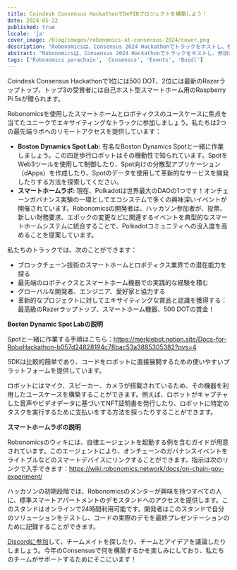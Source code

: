 ```yaml
---
title: Coindesk Consensus HackathonでDePINプロジェクトを構築しよう！
date: 2024-05-22
published: true
locale: 'ja'
cover_image: /blog/images/robonomics-at-consensus-2024/cover.png
description: "Robonomicsは、Consensus 2024 Hackathonでトラックをホストし、参加者に有用なDePINプロジェクトの構築を挑戦しています。参加者はリモートでロボティクスとスマートホームラボにアクセスし、お気に入りのWeb3ツールを追加して、現実世界のインフラを構築することができます。"
abstract: "Robonomicsは、Consensus 2024 Hackathonでトラックをホストし、参加者にスマートホームとロボティクスの機器を使用したアクセスを提供しています。"
tags: ['Robonomics parachain', 'Consensus', 'Events', 'Buidl']
---
```


Coindesk Consensus Hackathonで1位には500 DOT、2位には最新のRazerラップトップ、トップ3の受賞者には自己ホスト型スマートホーム用のRaspberry Pi 5sが贈られます。

Robonomicsを使用したスマートホームとロボティクスのユースケースに焦点を当てたユニークでエキサイティングなトラックに参加しましょう。私たちは2つの最先端ラボへのリモートアクセスを提供しています：

- **Boston Dynamics Spot Lab:** 有名なBoston Dynamics Spotと一緒に作業しましょう。この四足歩行ロボットはその機動性で知られています。SpotをWeb3ツールを使用して制御したり、Spot向けの分散型アプリケーション（dApps）を作成したり、Spotのデータを使用して革新的なサービスを開発したりする方法を探索してください。
- **スマートホームラボ:** 現在、Polkadotは世界最大のDAOの1つです！オンチェーンガバナンス実験の一環としてエコシステムで多くの興味深いイベントが開催されています。Robonomicsの開発者は、ハッカソン参加者が、投票、新しい財務要求、エポックの変更などに関連するイベントを典型的なスマートホームシステムに統合することで、Polkadotコミュニティへの没入度を高めることを提案しています。

私たちのトラックでは、次のことができます：

- ブロックチェーン技術のスマートホームとロボティクス業界での潜在能力を探る
- 最先端のロボティクスとスマートホーム機器での実践的な経験を積む
- グローバルな開発者、エンジニア、愛好家と協力する
- 革新的なプロジェクトに対してエキサイティングな賞品と認識を獲得する：最高級のRazerラップトップ、スマートホーム機器、500 DOTの賞金！

**Boston Dynamic Spot Labの説明**

Spotと一緒に作業する手順はこちら：https://merklebot.notion.site/Docs-for-RoboHackathon-b057d24828194c78bac53a3885305382?pvs=4

SDKは比較的簡単であり、コードをロボットに直接展開するための使いやすいプラットフォームを提供しています。

ロボットにはマイク、スピーカー、カメラが搭載されているため、その機器を利用したユースケースを構築することができます。例えば、ロボットがキャプチャした音声やビデオデータに基づいてNFT証明書を発行したり、ロボットに特定のタスクを実行するために支払いをする方法を探ったりすることができます。

**スマートホームラボの説明**

Robonomicsのウィキには、自律エージェントを起動する例を含むガイドが用意されています。このエージェントにより、オンチェーンのガバナンスイベントをライトブルなどのスマートデバイスにリンクすることができます。指示は次のリンクで入手できます：https://wiki.robonomics.network/docs/on-chain-gov-experiment/

ハッカソンの初期段階では、Robonomicsのメンターが興味を持つすべての人に、標準スマートアパートメントのデモスタンドへのアクセスを提供します。このスタンドはオンラインで24時間利用可能です。開発者はこのスタンドで自分のソリューションをテストし、コードの実際のデモを最終プレゼンテーションのために記録することができます。

[Discordに参加](https://discord.gg/k9G2WQWcmj)して、チームメイトを探したり、チームとアイデアを議論したりしましょう。今年のConsensusで何を構築するかを楽しみにしており、私たちのチームがサポートするためにそこにいます！